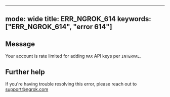 
---
mode: wide
title: ERR_NGROK_614
keywords: ["ERR_NGROK_614", "error 614"]
---

## Message
Your account is rate limited for adding `MAX` API keys per `INTERVAL`.




## Further help
If you're having trouble resolving this error, please reach out to [support@ngrok.com](mailto:support@ngrok.com?subject=Help%20with%20ERR_NGROK_614)

